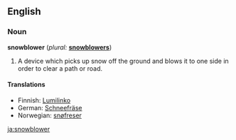 ==English==

===Noun===
'''snowblower'''  (''plural:'' '''[[snowblowers]]''')
# A device which picks up snow off the ground and blows it to one side in order to clear a path or road.

====Translations====
*Finnish: [[Lumilinko]]
*German: [[Schneefräse]] {{f}}
*Norwegian: [[snøfreser]]

[[ja:snowblower]]